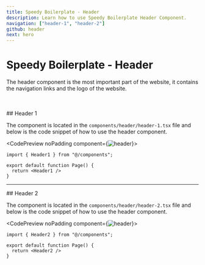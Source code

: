 ```yaml
---
title: Speedy Boilerplate - Header
description: Learn how to use Speedy Boilerplate Header Component.
navigation: ["header-1", "header-2"]
github: header
next: hero
---
```


# Speedy Boilerplate - Header

The header component is the most important part of the website, it contains the navigation links and the logo of the website. 

<br />
<br />

<DocsTitle href="header-1">
## Header 1
</DocsTitle>

The component is located in the <Code>components/header/header-1.tsx</Code> file and below is the code snippet of how to use the header component.

<CodePreview noPadding component={<Image src="/boilerplate/header.png" alt="header" width={1024} height={1024} className="w-full" />}>
```tsx
import { Header1 } from "@/components";

export default function Page() {
  return <Header1 />
}
```
</CodePreview>

---

<DocsTitle href="header-2">
## Header 2
</DocsTitle>

The component is located in the <Code>components/header/header-2.tsx</Code> file and below is the code snippet of how to use the header component.

<CodePreview noPadding component={<Image src="/boilerplate/header-2.png" alt="header" width={1024} height={1024} className="w-full" />}>
```tsx
import { Header2 } from "@/components";

export default function Page() {
  return <Header2 />
}
```
</CodePreview>